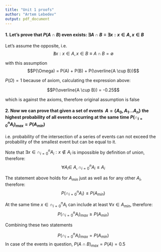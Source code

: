 ```yaml
---
title: "Unit 1 proofs"
author: "Artem Lebedev"
output: pdf_document
---
```


#### 1. Let's prove that $P(A \cap B)$ even exists: $\exists A \cap B \equiv \exists x:x\in A, x \in B$

Let's assume the opposite, i.e. $$\nexists x:x\in A, x \in B \equiv A \cap B = \emptyset$$

with this assumption $$P(\Omega) = P(A) + P(B) + P(\overline{A \cup B})$$

$P(\Omega) = 1$ because of axiom, calculating the expression above:

$$P(\overline{A \cup B}) = -0.25$$

which is against the axioms, therefore original assumption is false

#### 2. Now we can prove that given a set of events $\ A = \{A_0, A_1...A_n\}$ the highest probability of all events occurring at the same time $P(\cap_{i = 0}^{n} A_i)_{max} = P(A_{min})$

i.e. probability of the intersection of a series of events can not exceed the probability of the smallest event but can be equal to it.

Note that $\exists x \in \cap_{i = 0}^{n} A_i : x \notin A_i$ is impossible by definition of union, therefore: $$\forall A_i \in\ A,  \cap_{i = 0}^{n} A_i \le A_i$$

The statement above holds for $A_{min}$ just as well as for any other $A_i$, therefore: $$P(\cap_{i = 0}^{n} A_i) \le P(A_{min})$$

At the same time $x \in \cap_{i = 0}^{n} A_i$ can include at least $\forall x \in A_{min}$, therefore: $$P(\cap_{i = 0}^{n} A_i)_{max} \ge P(A_{min})$$

Combining these two statements

$$P(\cap_{i = 0}^{n} A_i)_{max} = P(A_{min})$$ In case of the events in question, $P(A \cap B)_{max} = P(A) = 0.5$
